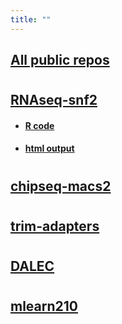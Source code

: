 ```yaml
---
title: ""
---
```


## [__All public repos__](https://github.com/kylesha)

# \newline  
# \newline  
## [__RNAseq-snf2__](https://github.com/kylesha/rnaseq-snf2)  
- #### [R code](https://github.com/kylesha/rnaseq-snf2/blob/master/RNAseq-snf2.Rmd)  
- #### [html output](https://kylesha.github.io/rnaseq-snf2/)

# \newline  
# \newline  
## [__chipseq-macs2__](https://github.com/kylesha/chipseq-macs2)

# \newline  
# \newline  
## [__trim-adapters__](https://github.com/kylesha/trim-adapters)  

# \newline  
# \newline  
## [__DALEC__](https://github.com/kylesha/DALEC)  

# \newline  
# \newline  
## [__mlearn210__](https://github.com/kylesha/mlearn210)  
